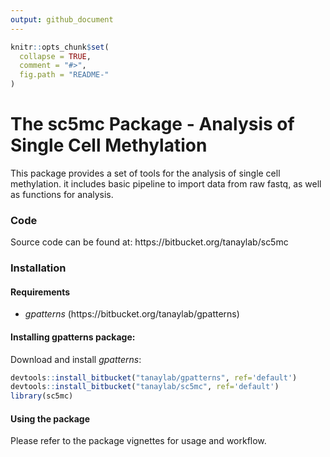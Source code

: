```yaml
---
output: github_document
---
```


<!-- README.md is generated from README.Rmd. Please edit that file -->

```r
knitr::opts_chunk$set(
  collapse = TRUE,
  comment = "#>",
  fig.path = "README-"
)
```

# The sc5mc Package - Analysis of Single Cell Methylation

This package provides a set of tools for the analysis of single cell methylation.
it includes basic pipeline to import data from raw fastq, as well as functions for analysis.

### Code
Source code can be found at: https://bitbucket.org/tanaylab/sc5mc


### Installation 
#### Requirements 
- _gpatterns_ (https://bitbucket.org/tanaylab/gpatterns)


#### Installing gpatterns package:
Download and install *gpatterns*: 
```r
devtools::install_bitbucket("tanaylab/gpatterns", ref='default')
devtools::install_bitbucket("tanaylab/sc5mc", ref='default')
library(sc5mc)
```

#### Using the package
Please refer to the package vignettes for usage and workflow. 